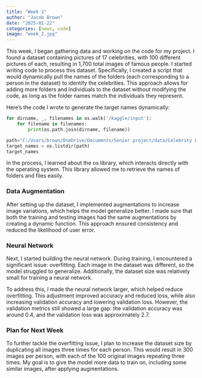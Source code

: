 ```yaml
---
title: "Week 2"
author: "Jacob Brown"
date: "2025-01-22"
categories: [news, code]
image: "week_2.jpg"
---
```


This week, I began gathering data and working on the code for my project. I found a dataset containing pictures of 17 celebrities, with 100 different pictures of each, resulting in 1,700 total images of famous people. I started writing code to process this dataset. Specifically, I created a script that would dynamically pull the names of the folders (each corresponding to a person in the dataset) to identify the celebrities. This approach allows for adding more folders and individuals to the dataset without modifying the code, as long as the folder names match the individuals they represent.

Here’s the code I wrote to generate the target names dynamically:
```python
for dirname, _, filenames in os.walk('/kaggle/input'):
    for filename in filenames:
        print(os.path.join(dirname, filename))

path="C:/Users/brown/OneDrive/Documents/Senior project/data/Celebrity Faces Dataset"
target_names = os.listdir(path)
target_names
```

In the process, I learned about the os library, which interacts directly with the operating system. This library allowed me to retrieve the names of folders and files easily.

### Data Augmentation

After setting up the dataset, I implemented augmentations to increase image variations, which helps the model generalize better. I made sure that both the training and testing images had the same augmentations by creating a dynamic function. This approach ensured consistency and reduced the likelihood of user error.

### Neural Network

Next, I started building the neural network. During training, I encountered a significant issue: overfitting. Each image in the dataset was different, so the model struggled to generalize. Additionally, the dataset size was relatively small for training a neural network.

To address this, I made the neural network larger, which helped reduce overfitting. This adjustment improved accuracy and reduced loss, while also increasing validation accuracy and lowering validation loss. However, the validation metrics still showed a large gap: the validation accuracy was around 0.4, and the validation loss was approximately 2.7.

### Plan for Next Week

To further tackle the overfitting issue, I plan to increase the dataset size by duplicating all images three times for each person. This would result in 300 images per person, with each of the 100 original images repeating three times. My goal is to give the model more data to train on, including some similar images, after applying augmentations.